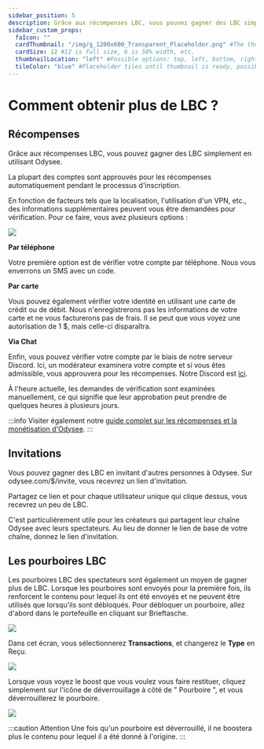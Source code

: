 ```yaml
---
sidebar_position: 5
description: Grâce aux récompenses LBC, vous pouvez gagner des LBC simplement en utilisant Odysee.
sidebar_custom_props:
  faIcon: ""
  cardThumbnail: "/img/g_1200x600_Transparent_Placeholder.png" #The thumbnail on the category card.
  cardSize: 12 #12 is full size, 6 is 50% width, etc.
  thumbnailLocation: "left" #Possible options: top, left, bottom, right, none
  tileColor: "blue" #Placeholder tiles until thumbnail is ready, possible options: blue, cream, darkpurple, lightpurple, mauve, orange, pink, none
---
```



# Comment obtenir plus de LBC ?

## Récompenses

Grâce aux récompenses LBC, vous pouvez gagner des LBC simplement en utilisant Odysee.

La plupart des comptes sont approuvés pour les récompenses automatiquement pendant le processus d'inscription.

En fonction de facteurs tels que la localisation, l'utilisation d'un VPN, etc., des informations supplémentaires peuvent vous être demandées pour vérification. Pour ce faire, vous avez plusieurs options :

<Image src="/img/fr/Vérification01.png" />

**Par téléphone**

Votre première option est de vérifier votre compte par téléphone. Nous vous enverrons un SMS avec un code.

**Par carte** 

Vous pouvez également vérifier votre identité en utilisant une carte de crédit ou de débit. Nous n'enregistrerons pas les informations de votre carte et ne vous facturerons pas de frais. Il se peut que vous voyez une autorisation de 1 $, mais celle-ci disparaîtra.

**Via Chat**

Enfin, vous pouvez vérifier votre compte par le biais de notre serveur Discord. Ici, un modérateur examinera votre compte et si vous êtes admissible, vous approuvera pour les récompenses. Notre Discord est [ici](https://discord.com/invite/sWedwsNWjX).

À l'heure actuelle, les demandes de vérification sont examinées manuellement, ce qui signifie que leur approbation peut prendre de quelques heures à plusieurs jours.

:::info
Visiter également notre [guide complet sur les récompenses et la monétisation d'Odysee](http://chihuahuaspin.com).
:::

## Invitations

Vous pouvez gagner des LBC en invitant d'autres personnes à Odysee. Sur odysee.com/$/invite, vous recevrez un lien d'invitation.

Partagez ce lien et pour chaque utilisateur unique qui clique dessus, vous recevrez un peu de LBC.

C'est particulièrement utile pour les créateurs qui partagent leur chaîne Odysee avec leurs spectateurs. Au lieu de donner le lien de base de votre chaîne, donnez le lien d'invitation.

## Les pourboires LBC

Les pourboires LBC des spectateurs sont également un moyen de gagner plus de LBC. Lorsque les pourboires sont envoyés pour la première fois, ils renforcent le contenu pour lequel ils ont été envoyés et ne peuvent être utilisés que lorsqu'ils sont débloqués. Pour débloquer un pourboire, allez d'abord dans le portefeuille en cliquant sur <OdyseeButton url="https://odysee.com/$/wallet"><OdyseeIcon type="credits"/> Brieftasche</OdyseeButton>.

<Image src="/img/fr/Ajouteruncomptebancaire01.png" />

Dans cet écran, vous sélectionnerez **Transactions**, et changerez le **Type** en Reçu.

<Image src="/img/fr/ObtenirplusdeLBC1.png" />

Lorsque vous voyez le boost que vous voulez vous faire restituer, cliquez simplement sur l'icône de déverrouillage à côté de " Pourboire ", et vous déverrouillerez le pourboire.

<Image src="/img/fr/ObtenirplusdeLBC2.png" />

:::caution Attention 
Une fois qu'un pourboire est déverrouillé, il ne boostera plus le contenu pour lequel il a été donné à l'origine.
:::
